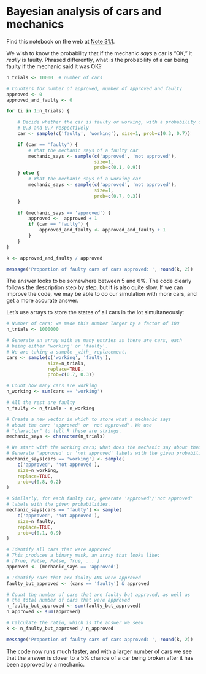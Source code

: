 # Bayesian analysis of cars and mechanics


Find this notebook on the web at
<a class="quarto-xref" href="https://resampling-stats.github.io/edition-3-r/bayes_simulation.html#nte-bayes_cars">Note <span>31.1</span></a>.

We wish to know the probability that if the mechanic *says* a car is
“OK,” it *really* is faulty. Phrased differently, what is the
probability of a car being faulty if the mechanic said it was OK?

```r
n_trials <- 10000  # number of cars

# Counters for number of approved, number of approved and faulty
approved <- 0
approved_and_faulty <- 0

for (i in 1:n_trials) {

    # Decide whether the car is faulty or working, with a probability of
    # 0.3 and 0.7 respectively
    car <- sample(c('faulty', 'working'), size=1, prob=c(0.3, 0.7))

    if (car == 'faulty') {
        # What the mechanic says of a faulty car
        mechanic_says <- sample(c('approved', 'not approved'),
                                size=1,
                                prob=c(0.1, 0.9))
    } else {
        # What the mechanic says of a working car
        mechanic_says <- sample(c('approved', 'not approved'),
                                size=1,
                                prob=c(0.7, 0.3))
    }

    if (mechanic_says == 'approved') {
        approved <-  approved + 1
        if (car == 'faulty') {
            approved_and_faulty <- approved_and_faulty + 1
        }
    }
}

k <- approved_and_faulty / approved

message('Proportion of faulty cars of cars approved: ', round(k, 2))
```

The answer looks to be somewhere between 5 and 6%. The code clearly
follows the description step by step, but it is also quite slow. If we
can improve the code, we may be able to do our simulation with more
cars, and get a more accurate answer.

Let’s use arrays to store the states of all cars in the lot
simultaneously:

```r
# Number of cars; we made this number larger by a factor of 100
n_trials <- 1000000

# Generate an array with as many entries as there are cars, each
# being either 'working' or 'faulty'.
# We are taking a sample _with_ replacement.
cars <- sample(c('working', 'faulty'),
               size=n_trials,
               replace=TRUE,
               prob=c(0.7, 0.3))

# Count how many cars are working
n_working <- sum(cars == 'working')

# All the rest are faulty
n_faulty <- n_trials - n_working

# Create a new vector in which to store what a mechanic says
# about the car: 'approved' or 'not approved'. We use
# "character" to tell R these are strings.
mechanic_says <- character(n_trials)

# We start with the working cars; what does the mechanic say about them?
# Generate 'approved' or 'not approved' labels with the given probabilities.
mechanic_says[cars == 'working'] <- sample(
    c('approved', 'not approved'),
    size=n_working,
    replace=TRUE,
    prob=c(0.8, 0.2)
)

# Similarly, for each faulty car, generate 'approved'/'not approved'
# labels with the given probabilities.
mechanic_says[cars == 'faulty'] <- sample(
    c('approved', 'not approved'),
    size=n_faulty,
    replace=TRUE,
    prob=c(0.1, 0.9)
)

# Identify all cars that were approved
# This produces a binary mask, an array that looks like:
# [True, False, False, True, ... ]
approved <- (mechanic_says == 'approved')

# Identify cars that are faulty AND were approved
faulty_but_approved <- (cars == 'faulty') & approved

# Count the number of cars that are faulty but approved, as well as
# the total number of cars that were approved
n_faulty_but_approved <- sum(faulty_but_approved)
n_approved <- sum(approved)

# Calculate the ratio, which is the answer we seek
k <- n_faulty_but_approved / n_approved

message('Proportion of faulty cars of cars approved: ', round(k, 2))
```

The code now runs much faster, and with a larger number of cars we see
that the answer is closer to a 5% chance of a car being broken after it
has been approved by a mechanic.
